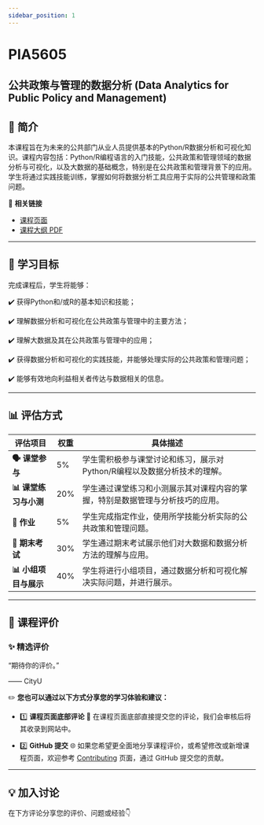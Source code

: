 ```yaml
---
sidebar_position: 1
---
```


# PIA5605
## 公共政策与管理的数据分析 (Data Analytics for Public Policy and Management)

## **📘 简介**
本课程旨在为未来的公共部门从业人员提供基本的Python/R数据分析和可视化知识。课程内容包括：Python/R编程语言的入门技能，公共政策和管理领域的数据分析与可视化，以及大数据的基础概念，特别是在公共政策和管理背景下的应用。学生将通过实践技能训练，掌握如何将数据分析工具应用于实际的公共管理和政策问题。

🔗 **相关链接**
- [课程页面](https://www.cityu.edu.hk/catalogue/pg/202526/course/PIA5605.htm)
- [课程大纲 PDF](https://www.cityu.edu.hk/catalogue/pg/202526/course/PIA5605.pdf)

---

## **🎯 学习目标**

完成课程后，学生将能够：

✔️ 获得Python和/或R的基本知识和技能；

✔️ 理解数据分析和可视化在公共政策与管理中的主要方法；

✔️ 理解大数据及其在公共政策与管理中的应用；

✔️ 获得数据分析和可视化的实践技能，并能够处理实际的公共政策和管理问题；

✔️ 能够有效地向利益相关者传达与数据相关的信息。

---

## **📊 评估方式**

| **评估项目**              | **权重** | **具体描述**                                                                                       |
|--------------------------|---------|---------------------------------------------------------------------------------------------------|
| **🗣️ 课堂参与**           | 5%      | 学生需积极参与课堂讨论和练习，展示对Python/R编程以及数据分析技术的理解。                          |
| **📊 课堂练习与小测**      | 20%     | 学生通过课堂练习和小测展示其对课程内容的掌握，特别是数据管理与分析技巧的应用。                      |
| **📄 作业**               | 5%      | 学生完成指定作业，使用所学技能分析实际的公共政策和管理问题。                                       |
| **📅 期末考试**           | 30%     | 学生通过期末考试展示他们对大数据和数据分析方法的理解与应用。                                       |
| **📊 小组项目与展示**      | 40%     | 学生将进行小组项目，通过数据分析和可视化解决实际问题，并进行展示。                                  |

---

## **💬 课程评价**

### ✨ **精选评价**
<div className={commentStyles.commentBox}>
    <p className={commentStyles.commentText}>
        “期待你的评价。”
    </p>
    <p className={commentStyles.commentAuthor}>—— CityU</p>
</div>

✏️ **您也可以通过以下方式分享您的学习体验和建议：**

- 1️⃣ **课程页面底部评论**
💬 在课程页面底部直接提交您的评论，我们会审核后将其收录到网站中。

- 2️⃣ **GitHub 提交**
🌐 如果您希望更全面地分享课程评价，或希望修改或新增课程页面，欢迎参考 [Contributing](/contributing) 页面，通过 GitHub 提交您的贡献。

---

## **💡 加入讨论**

在下方评论分享您的评价、问题或经验👇
<Utterances />